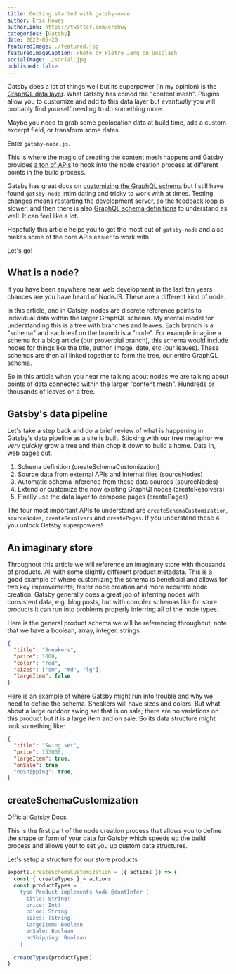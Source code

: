 ```yaml
---
title: Getting started with gatsby-node
author: Eric Howey
authorLink: https://twitter.com/erchwy
categories: [Gatsby]
date: 2022-06-20
featuredImage: ./featured.jpg
featuredImageCaption: Photo by Pietro Jeng on Unsplash
socialImage: ./social.jpg
published: false
---
```


Gatsby does a lot of things well but its superpower (in my opinion) is the [GraphQL data layer](https://www.gatsbyjs.com/docs/reference/graphql-data-layer/). What Gatsby has coined the "content mesh". Plugins allow you to customize and add to this data layer but _eventually_ you will probably find yourself needing to do something more.

Maybe you need to grab some geolocation data at build time, add a custom excerpt field, or transform some dates.

Enter `gatsby-node.js`.

This is where the magic of creating the content mesh happens and Gatsby provides [a ton of APIs](https://www.gatsbyjs.com/docs/reference/config-files/gatsby-node/) to hook into the node creation process at different points in the build process.

Gatsby has great docs on [cuztomizing the GraphQL schema](https://www.gatsbyjs.com/docs/reference/graphql-data-layer/schema-customization/) but I still have found `gatsby-node` intimidating and tricky to work with at times. Testing changes means restarting the development server, so the feedback loop is slower; and then there is also [GraphQL schema definitions](https://graphql.org/learn/schema/) to understand as well. It can feel like a lot.

Hopefully this article helps you to get the most out of `gatsby-node` and also makes some of the core APIs easier to work with.

Let's go!

## What is a node?

If you have been anywhere near web development in the last ten years chances are you have heard of NodeJS. These are a different kind of node.

In this article, and in Gatsby, nodes are discrete reference points to individual data within the larger GraphQL schema. My mental model for understanding this is a tree with branches and leaves. Each branch is a "schema" and each leaf on the branch is a "node". For example imagine a schema for a blog article (our proverbial branch), this schema would include nodes for things like the title, author, image, date, etc (our leaves). These schemas are then all linked together to form the tree, our entire GraphQL schema.

So in this article when you hear me talking about nodes we are talking about points of data connected within the larger "content mesh". Hundreds or thousands of leaves on a tree.

## Gatsby's data pipeline

Let's take a step back and do a brief review of what is happening in Gatsby's data pipeline as a site is built. Sticking with our tree metaphor we _very quickly_ grow a tree and then chop it down to build a home. Data in, web pages out.

1. Schema definition (createSchemaCustomization)
1. Source data from external APIs and internal files (sourceNodes)
1. Automatic schema inference from these data sources (sourceNodes)
1. Extend or customize the now existing GraphQl nodes (createResolvers)
1. Finally use the data layer to compose pages (createPages)

The four most important APIs to understand are `createSchemaCustomization`, `sourceNodes`, `createResolvers` and `createPages`. If you understand these 4 you unlock Gatsby superpowers!

## An imaginary store

Throughout this article we will reference an imaginary store with thousands of products. All with some slightly different product metadata. This is a good example of where customizing the schema is beneficial and allows for two key improvements; faster node creation and more accurate node creation. Gatsby generally does a great job of inferring nodes with consistent data, e.g. blog posts, but with complex schemas like for store products it can run into problems properly inferring all of the node types.

Here is the general product schema we will be referencing throughout, note that we have a boolean, array, integer, strings.

```json
{
  "title": "Sneakers",
  "price": 1000,
  "color": "red",
  "sizes": ["sm", "md", "lg"],
  "largeItem": false
}
```

Here is an example of where Gatsby might run into trouble and why we need to define the schema. Sneakers will have sizes and colors. But what about a large outdoor swing set that is on sale; there are no variations on this product but it is a large item and on sale. So its data structure might look something like:

```json
{
  "title": "Swing set",
  "price": 133000,
  "largeItem": true,
  "onSale": true
  "noShipping": true,
}
```

## createSchemaCustomization

[Official Gatsby Docs](https://www.gatsbyjs.com/docs/reference/graphql-data-layer/schema-customization/)

This is the first part of the node creation process that allows you to define the shape or form of your data for Gatsby which speeds up the build process and allows yout to set you up custom data structures.

Let's setup a structure for our store products

```js
exports.createSchemaCustomization = ({ actions }) => {
  const { createTypes } = actions
  const productTypes = `
    type Product implements Node @dontInfer {
      title: String!
      price: Int!
      color: String
      sizes: [String]
      largeItem: Boolean
      onSale: Boolean
      noShipping: Boolean
    }
  `
  createTypes(productTypes)
}
```
